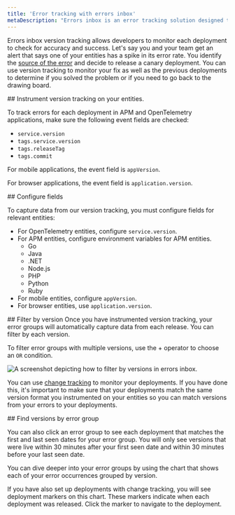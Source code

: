 ```yaml
---
title: 'Error tracking with errors inbox'
metaDescription: "Errors inbox is an error tracking solution designed to give you the tools to proactively detect, triage, and resolve errors across your full application stack."
---
```



Errors inbox version tracking allows developers to monitor each deployment to check for accuracy and success. Let's say you and your team get an alert that says one of your entities has a spike in its error rate. You identify the [source of the error](docs/tutorial-error-tracking/respond-outages/) and decide to release a canary deployment. You can use version tracking to monitor your fix as well as the previous deployments to determine if you solved the problem or if you need to go back to the drawing board. 

<Steps>
<Step>
## Instrument version tracking on your entities. 

To track errors for each deployment in APM and OpenTelemetry applications, make sure the following event fields are checked:

* `service.version` 
* `tags.service.version`
* `tags.releaseTag`
* `tags.commit`

For mobile applications, the event field is `appVersion`.

For browser applications, the event field is `application.version`.
</Step>

<Step>
## Configure fields 

To capture data from our version tracking, you must configure fields for relevant entities:

* For OpenTelemetry entities, configure `service.version`.
* For APM entities, configure environment variables for APM entities.
    * Go
    * Java
    * .NET
    * Node.js
    * PHP
    * Python
    * Ruby
* For mobile entities, configure `appVersion`.
* For browser entities, use `application.version`. 
</Step>

<Step>
## Filter by version
Once you have instrumented version tracking, your error groups will automatically capture data from each release. You can filter by each version.

To filter error groups with multiple versions, use the + operator to choose an `OR` condition.

<img
    title="version tracking errors inbox"
    alt="A screenshot depicting how to filter by versions in errors inbox. "
    src={errorsinboxFilterErrorsbyVersions}
/>

You can use [change tracking](/docs/change-tracking/change-tracking-view-analyze/) to monitor your deployments. If you have done this, it's important to make sure that your deployments match the same version format you instrumented on your entities so you can match versions from your errors to your deployments.
</Step>

<Step>
## Find versions by error group

You can also click an error group to see each deployment that matches the first and last seen dates for your error group. You will only see versions that were live within 30 minutes after your first seen date and within 30 minutes before your last seen date.

You can dive deeper into your error groups by using the chart that shows each of your error occurrences grouped by version. 

If you have also set up deployments with change tracking, you will see deployment markers on this chart.  These markers indicate when each deployment was released. Click the marker to navigate to the deployment.
</Step>
</Steps>